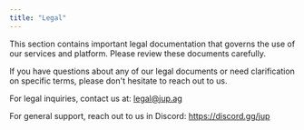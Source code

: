 ```yaml
---
title: "Legal"
---
```


This section contains important legal documentation that governs the use of our services and platform. Please review these documents carefully.

If you have questions about any of our legal documents or need clarification on specific terms, please don't hesitate to reach out to us.

For legal inquiries, contact us at: legal@jup.ag

For general support, reach out to us in Discord: https://discord.gg/jup